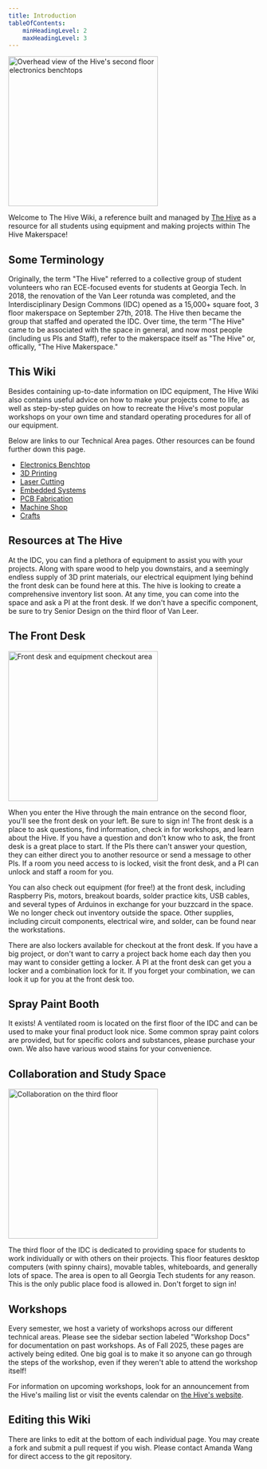 ```yaml
---
title: Introduction
tableOfContents:
    minHeadingLevel: 2
    maxHeadingLevel: 3
---
```



<Image class="border-2 border-slate-200 rounded-lg" src={overview} alt="Overhead view of the Hive's second floor electronics benchtops" width="300" />

Welcome to The Hive Wiki, a reference built and managed by [The Hive](https://hive.ece.gatech.edu/) as a resource for all students using equipment and making projects within The Hive Makerspace!

## Some Terminology
Originally, the term "The Hive" referred to a collective group of student volunteers who ran ECE-focused events for students at Georgia Tech. In 2018, the renovation of the Van Leer rotunda was completed, and the Interdisciplinary Design Commons (IDC) opened as a 15,000+ square foot, 3 floor makerspace on September 27th, 2018. The Hive then became the group that staffed and operated the IDC. Over time, the term "The Hive" came to be associated with the space in general, and now most people (including us PIs and Staff), refer to the makerspace itself as "The Hive" or, offically, "The Hive Makerspace."

## This Wiki
Besides containing up-to-date information on IDC equipment, The Hive Wiki also contains useful advice on how to make your projects come to life, as well as step-by-step guides on how to recreate the Hive's most popular workshops on your own time and standard operating procedures for all of our equipment.

Below are links to our Technical Area pages. Other resources can be found further down this page.
- [Electronics Benchtop](/explore/electronics-benchtop)
- [3D Printing](/explore/3d-printing)
- [Laser Cutting](/explore/laser-cutting)
- [Embedded Systems](/explore/embedded-systems)
- [PCB Fabrication](/explore/pcb)
- [Machine Shop](/explore/machine-shop)
- [Crafts](/explore/crafts)

## Resources at The Hive

At the IDC, you can find a plethora of equipment to assist you with your projects. Along with spare wood to help you downstairs, and a seemingly endless supply of 3D print materials, our electrical equipment lying behind the front desk can be found here at this. The hive is looking to create a comprehensive inventory list soon. At any time, you can come into the space and ask a PI at the front desk. If we don't have a specific component, be sure to try Senior Design on the third floor of Van Leer.

## The Front Desk

<Image class="border-2 border-slate-200 rounded-lg" src={frontdesk} alt="Front desk and equipment checkout area" width="300" />

When you enter the Hive through the main entrance on the second floor, you'll see the front desk on your left. Be sure to sign in! The front desk is a place to ask questions, find information, check in for workshops, and learn about the Hive. If you have a question and don't know who to ask, the front desk is a great place to start. If the PIs there can't answer your question, they can either direct you to another resource or send a message to other PIs. If a room you need access to is locked, visit the front desk, and a PI can unlock and staff a room for you.

You can also check out equipment (for free!) at the front desk, including Raspberry Pis, motors, breakout boards, solder practice kits, USB cables, and several types of Arduinos in exchange for your buzzcard in the space. We no longer check out inventory outside the space. Other supplies, including circuit components, electrical wire, and solder, can be found near the workstations.

There are also lockers available for checkout at the front desk. If you have a big project, or don't want to carry a project back home each day then you may want to consider getting a locker. A PI at the front desk can get you a locker and a combination lock for it. If you forget your combination, we can look it up for you at the front desk too.



## Spray Paint Booth

It exists! A ventilated room is located on the first floor of the IDC and can be used to make your final product look nice. Some common spray paint colors are provided, but for specific colors and substances, please purchase your own. We also have various wood stains for your convenience.

## Collaboration and Study Space

<Image class="border-2 border-slate-200 rounded-lg" src={thirdfloor} alt="Collaboration on the third floor" width="300" />

The third floor of the IDC is dedicated to providing space for students to work individually or with others on their projects. This floor features desktop computers (with spinny chairs), movable tables, whiteboards, and generally lots of space. The area is open to all Georgia Tech students for any reason. This is the only public place food is allowed in. Don't forget to sign in!

## Workshops

Every semester, we host a variety of workshops across our different technical areas. Please see the sidebar section labeled "Workshop Docs" for documentation on past workshops. As of Fall 2025, these pages are actively being edited. One big goal is to make it so anyone can go through the steps of the workshop, even if they weren't able to attend the workshop itself!

For information on upcoming workshops, look for an announcement from the Hive's mailing list or visit the events calendar on [the Hive's website](https://hive.ece.gatech.edu/).

## Editing this Wiki

There are links to edit at the bottom of each individual page. You may create a fork and submit a pull request if you wish. Please contact Amanda Wang for direct access to the git repository.
